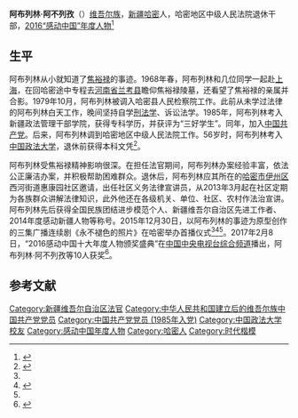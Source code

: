 '''阿布列林·阿不列孜'''（{{bd|1951年|11月||}}）[[维吾尔族|维吾尔族]]，[[新疆|新疆]][[哈密市|哈密]]人，哈密地区中级人民法院退休干部，[[感动中国年度人物评选|2016“感动中国”年度人物]]<ref name=tsw>{{Cite web |url = http://topic.ts.cn/201507/ddmfgs/2015-07/06/content_11650483.htm |title = 阿布列林·阿不列孜 |author =  |date = 2015-07-06 |publisher = 天山网 |language =  |accessdate =  |quote =  }}{{Dead link|date=2019年12月 |bot=InternetArchiveBot |fix-attempted=yes }}</ref>

==生平==
阿布列林从小就知道了[[焦裕禄|焦裕禄]]的事迹。1968年春，阿布列林和几位同学一起赴[[上海|上海]]，在回哈密途中专程去[[河南省|河南省]][[兰考县|兰考县]]瞻仰焦裕禄陵墓，还看望了焦裕禄的亲属并合影。1979年10月，阿布列林被调入哈密县人民检察院工作。此前从未学过法律的阿布列林白天工作，晚间坚持自学[[刑法学|刑法学]]、诉讼法学。1985年，阿布列林考入新疆政法管理干部学院，获得专科学历，并获评为“三好学生”。同年，加入[[中国共产党|中国共产党]]。后来，阿布列林调到哈密地区中级人民法院工作。56岁时，阿布列林考入[[中国政法大学|中国政法大学]]，退休前获得本科文凭<ref name=ifeng>{{Cite web|url = http://news.ifeng.com/a/20160628/49258844_0.shtml|title = 阿布列林·阿不列孜：努力做焦裕禄式好党员|author = |date = 2016-06-28|publisher = 凤凰网|language = |accessdate = |quote = |archive-url = https://web.archive.org/web/20170214180301/http://news.ifeng.com/a/20160628/49258844_0.shtml|archive-date = 2017-02-14|dead-url = no}}</ref>。

阿布列林受焦裕禄精神影响很深。在担任法官期间，阿布列林办案经验丰富，依法公正廉洁办案，并积极帮助困难群众。退休后，阿布列林应其所在的[[哈密市|哈密市]][[伊州区|伊州区]]西河街道惠康园社区邀请，出任社区义务法律宣讲员，从2013年3月起在社区定期为各族群众讲解法律知识，此外他还在各级机关、单位、社区、农村作法治宣讲。阿布列林先后获得全国民族团结进步模范个人、新疆维吾尔自治区先进工作者、2014年度感动新疆人物等称号。2015年12月30日，以阿布列林的事迹为原型创作的三集广播连续剧《永不褪色的照片》在哈密举办首播仪式<ref name=ifeng/><ref>{{Cite web |url = http://www.xj.xinhuanet.com/2017-02/11/c_1120448781.htm |title = 一枝一叶总关情—记阿布列林·阿不列孜 |author =  |date = 2017-02-11 |publisher = 新华网 |language =  |accessdate =  |quote =  }}{{Dead link|date=2019年7月 |bot=InternetArchiveBot |fix-attempted=yes }}</ref><ref name=tsw/>。2017年2月8日，“2016感动中国十大年度人物颁奖盛典”在[[中国中央电视台综合频道|中国中央电视台综合频道]]播出，阿布列林·阿不列孜等10人获奖<ref>{{Cite web  |url =http://xj.people.com.cn/n2/2017/0209/c186332-29691489.html  |title =阿布列林·阿不列孜当选2016“感动中国”十大年度人物  |author =  |date =2017-02-09  |publisher =人民网  |language =  |accessdate =  |quote =  |archive-date =2019-07-13  |archive-url =https://web.archive.org/web/20190713104558/http://xj.people.com.cn/n2/2017/0209/c186332-29691489.html  |dead-url =no  }}</ref>。

==参考文献==
{{Reflist}}

{{感动中国}}
{{时代楷模}}
[[Category:新疆维吾尔自治区法官|Category:新疆维吾尔自治区法官]]
[[Category:中华人民共和国建立后的维吾尔族中国共产党党员|Category:中华人民共和国建立后的维吾尔族中国共产党党员]]
[[Category:中国共产党党员_(1985年入党)|Category:中国共产党党员 (1985年入党)]]
[[Category:中国政法大学校友|Category:中国政法大学校友]]
[[Category:感动中国年度人物|Category:感动中国年度人物]]
[[Category:哈密人|Category:哈密人]]
[[Category:时代楷模|Category:时代楷模]]